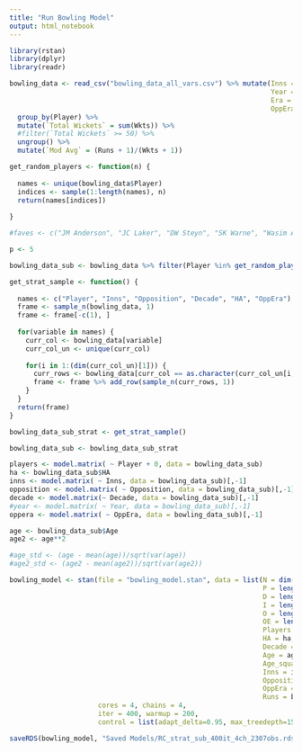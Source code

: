 ```yaml
---
title: "Run Bowling Model"
output: html_notebook
---
```


```r

library(rstan)
library(dplyr)
library(readr)

bowling_data <- read_csv("bowling_data_all_vars.csv") %>% mutate(Inns = as.character(Inns),
                                                                 Year = as.character(Year),
                                                                 Era = as.character(Era),
                                                                 OppEra = as.character(OppEra)) %>% 
  group_by(Player) %>% 
  mutate(`Total Wickets` = sum(Wkts)) %>% 
  #filter(`Total Wickets` >= 50) %>% 
  ungroup() %>% 
  mutate(`Mod Avg` = (Runs + 1)/(Wkts + 1))

```

```r

get_random_players <- function(n) {
  
  names <- unique(bowling_data$Player)
  indices <- sample(1:length(names), n)
  return(names[indices])
  
}

```

```r

#faves <- c("JM Anderson", "JC Laker", "DW Steyn", "SK Warne", "Wasim Akram", "SF Barnes", "GA Lohmann")

p <- 5

bowling_data_sub <- bowling_data %>% filter(Player %in% get_random_players(p))

```

```r

get_strat_sample <- function() {
  
  names <- c("Player", "Inns", "Opposition", "Decade", "HA", "OppEra")
  frame <- sample_n(bowling_data, 1)
  frame <- frame[-c(1), ]
  
  for(variable in names) {
    curr_col <- bowling_data[variable]
    curr_col_un <- unique(curr_col)
    
    for(i in 1:(dim(curr_col_un)[1])) {
      curr_rows <- bowling_data[curr_col == as.character(curr_col_un[i, ]), ]
      frame <- frame %>% add_row(sample_n(curr_rows, 1))
    }
  }
  return(frame)
}

bowling_data_sub_strat <- get_strat_sample()

```

```r

bowling_data_sub <- bowling_data_sub_strat

```

```r

players <- model.matrix( ~ Player + 0, data = bowling_data_sub)
ha <- bowling_data_sub$HA
inns <- model.matrix( ~ Inns, data = bowling_data_sub)[,-1]
opposition <- model.matrix( ~ Opposition, data = bowling_data_sub)[,-1]
decade <- model.matrix(~ Decade, data = bowling_data_sub)[,-1]
#year <- model.matrix( ~ Year, data = bowling_data_sub)[,-1]
oppera <- model.matrix( ~ OppEra, data = bowling_data_sub)[,-1]

age <- bowling_data_sub$Age
age2 <- age**2

#age_std <- (age - mean(age))/sqrt(var(age))
#age2_std <- (age2 - mean(age2))/sqrt(var(age2))

```

```r

bowling_model <- stan(file = "bowling_model.stan", data = list(N = dim(bowling_data_sub)[1],
                                                               P = length(unique(bowling_data_sub$Player)),
                                                               D = length(unique(bowling_data_sub$Decade))-1,
                                                               I = length(unique(bowling_data_sub$Inns))-1,
                                                               O = length(unique(bowling_data_sub$Opposition))-1,
                                                               OE = length(unique(bowling_data_sub$OppEra))-1,
                                                               Players = players,
                                                               HA = ha,
                                                               Decade = decade,
                                                               Age = age,
                                                               Age_squared = age2,
                                                               Inns = inns,
                                                               Opposition = opposition,
                                                               OppEra = oppera,
                                                               Runs = bowling_data_sub$Runs),
                      cores = 4, chains = 4, 
                      iter = 400, warmup = 200,
                      control = list(adapt_delta=0.95, max_treedepth=15))

```

```r

saveRDS(bowling_model, "Saved Models/RC_strat_sub_400it_4ch_2307obs.rds")

```




